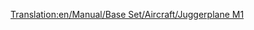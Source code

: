 [[Translation:en/Manual/Base Set/Aircraft/Juggerplane M1]]
{{en/Manual/Base Set/Aircraft/Aircraft|Cost=£65,625 ($131,250)
|Speed=959 kph (596 MPH)
|Annual=£6,187 ($12,374)
|Designed=1978
|Lifespan=20 Years
|Capacity=200 passengers, 40 bags of mail
|Description=The Juggerplane M1 is the Toyland equivalent of the [[en/Manual/Base Set/Aircraft/Darwin 300|Darwin 300/Boeing 747]].
|Real-life=Fictional.
}}